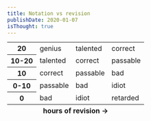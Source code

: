 ```yaml
---
title: Notation vs revision
publishDate: 2020-01-07
isThought: true
---
```


<table style="margin: auto">
<style>{`
  .genius{
    background-color: #00FF00;
  }
  .talented{
    background-color: #66FF33;
  }
  .correct{
    background-color: #CCFF66;
  }
  .passable{
    background-color: #FFCC33;
  }
  .bad{
    background-color: #FF9966;
  }
  .idiot{
    background-color: #FF6633;
  }
  .retarded {
    background-color: #FF0000;
  }
`}
</style>
  <tbody>
    <tr>
      <th>20</th>
      <td class="genius">genius</td>
      <td class="talented">talented</td>
      <td class="correct">correct</td>
    </tr>
    <tr>
      <th>10-20</th>
      <td class="talented">talented</td>
      <td class="correct">correct</td>
      <td class="passable">passable</td>
    </tr>
    <tr>
      <th>10</th>
      <td class="correct">correct</td>
      <td class="passable">passable</td>
      <td class="bad">bad</td>
    </tr>
    <tr>
      <th>0-10</th>
      <td class="passable">passable</td>
      <td class="bad">bad</td>
      <td class="idiot">idiot</td>
    </tr>
    <tr>
      <th>0</th>
      <td class="bad">bad</td>
      <td class="idiot">idiot</td>
      <td class="retarded">retarded</td>
    </tr>
  </tbody>
  <tfoot>
    <tr>
      <th scope="row" colspan="4">hours of revision -></th>
    </tr>
  </tfoot>
</table>
